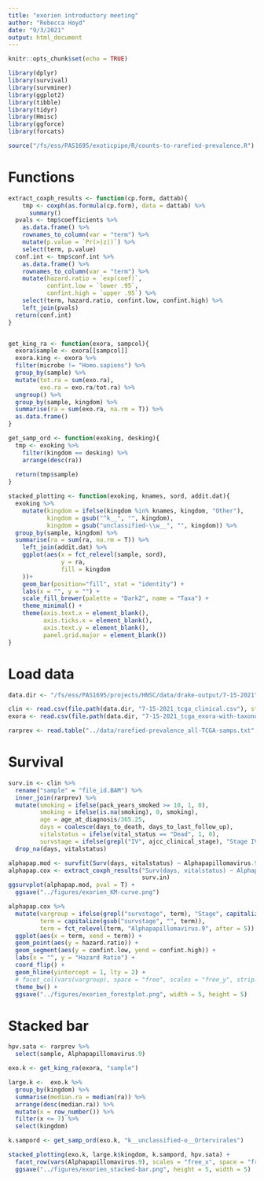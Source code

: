 ```yaml
---
title: "exorien introductory meeting"
author: "Rebecca Hoyd"
date: "9/3/2021"
output: html_document
---
```


```r
knitr::opts_chunk$set(echo = TRUE)

library(dplyr)
library(survival)
library(survminer)
library(ggplot2)
library(tibble)
library(tidyr)
library(Hmisc)
library(ggforce)
library(forcats)

source("/fs/ess/PAS1695/exoticpipe/R/counts-to-rarefied-prevalence.R")
```

# Functions

```r
extract_coxph_results <- function(cp.form, dattab){
    tmp <- coxph(as.formula(cp.form), data = dattab) %>%
      summary()
  pvals <- tmp$coefficients %>%
    as.data.frame() %>%
    rownames_to_column(var = "term") %>%
    mutate(p.value = `Pr(>|z|)`) %>%
    select(term, p.value)
  conf.int <- tmp$conf.int %>%
    as.data.frame() %>%
    rownames_to_column(var = "term") %>%
    mutate(hazard.ratio = `exp(coef)`,
           confint.low = `lower .95`,
           confint.high = `upper .95`) %>%
    select(term, hazard.ratio, confint.low, confint.high) %>%
    left_join(pvals) 
  return(conf.int)
}


get_king_ra <- function(exora, sampcol){
  exora$sample <- exora[[sampcol]]
  exora.king <- exora %>%
  filter(microbe != "Homo.sapiens") %>%
  group_by(sample) %>%
  mutate(tot.ra = sum(exo.ra),
         exo.ra = exo.ra/tot.ra) %>%
  ungroup() %>%
  group_by(sample, kingdom) %>%
  summarise(ra = sum(exo.ra, na.rm = T)) %>%
  as.data.frame()
}

get_samp_ord <- function(exoking, desking){
  tmp <- exoking %>%
    filter(kingdom == desking) %>%
    arrange(desc(ra))
  
  return(tmp$sample)
}

stacked_plotting <- function(exoking, knames, sord, addit.dat){
  exoking %>%
    mutate(kingdom = ifelse(kingdom %in% knames, kingdom, "Other"),
           kingdom = gsub("^k__", "", kingdom),
           kingdom = gsub("unclassified-\\w__", "", kingdom)) %>%
  group_by(sample, kingdom) %>%
  summarise(ra = sum(ra, na.rm = T)) %>%
    left_join(addit.dat) %>%
    ggplot(aes(x = fct_relevel(sample, sord),
               y = ra, 
               fill = kingdom
    ))+
    geom_bar(position="fill", stat = "identity") +
    labs(x = "", y = "") +
    scale_fill_brewer(palette = "Dark2", name = "Taxa") +
    theme_minimal() +
    theme(axis.text.x = element_blank(), 
          axis.ticks.x = element_blank(),
          axis.text.y = element_blank(),
          panel.grid.major = element_blank())
}
```

# Load data
```r
data.dir <- "/fs/ess/PAS1695/projects/HNSC/data/drake-output/7-15-2021"

clin <- read.csv(file.path(data.dir, "7-15-2021_tcga_clinical.csv"), stringsAsFactors = F)
exora <- read.csv(file.path(data.dir, "7-15-2021_tcga_exora-with-taxonomy.csv"), stringsAsFactors = F)

rarprev <- read.table("../data/rarefied-prevalence_all-TCGA-samps.txt", header = T, sep = ",")

```

# Survival

```r
surv.in <- clin %>%
  rename("sample" = "file_id.BAM") %>%
  inner_join(rarprev) %>%
  mutate(smoking = ifelse(pack_years_smoked >= 10, 1, 0),
         smoking = ifelse(is.na(smoking), 0, smoking),
         age = age_at_diagnosis/365.25,
         days = coalesce(days_to_death, days_to_last_follow_up),
         vitalstatus = ifelse(vital_status == "Dead", 1, 0),
         survstage = ifelse(grepl("IV", ajcc_clinical_stage), "Stage IV", ajcc_clinical_stage)) %>%
  drop_na(days, vitalstatus)
```

```r
alphapap.mod <- survfit(Surv(days, vitalstatus) ~ Alphapapillomavirus.9, data = surv.in)
alphapap.cox <- extract_coxph_results("Surv(days, vitalstatus) ~ Alphapapillomavirus.9 + smoking + age + survstage",
                                      surv.in)
ggsurvplot(alphapap.mod, pval = T) +
  ggsave("../figures/exorien_KM-curve.png")

alphapap.cox %>%
  mutate(vargroup = ifelse(grepl("survstage", term), "Stage", capitalize(term)),
         term = capitalize(gsub("survstage", "", term)),
         term = fct_relevel(term, "Alphapapillomavirus.9", after = 5)) %>%
  ggplot(aes(x = term, xend = term)) +
  geom_point(aes(y = hazard.ratio)) +
  geom_segment(aes(y = confint.low, yend = confint.high)) +
  labs(x = "", y = "Hazard Ratio") + 
  coord_flip() +
  geom_hline(yintercept = 1, lty = 2) +
  # facet_col(vars(vargroup), space = "free", scales = "free_y", strip.position = "left") +
  theme_bw() +
  ggsave("../figures/exorien_forestplot.png", width = 5, height = 5)
```

# Stacked bar

```r
hpv.sata <- rarprev %>%
  select(sample, Alphapapillomavirus.9)

exo.k <- get_king_ra(exora, "sample")

large.k <-  exo.k %>% 
  group_by(kingdom) %>%
  summarise(median.ra = median(ra)) %>%
  arrange(desc(median.ra)) %>%
  mutate(x = row_number()) %>%
  filter(x <= 7) %>%
  select(kingdom)

k.sampord <- get_samp_ord(exo.k, "k__unclassified-o__Ortervirales")
```

```r
stacked_plotting(exo.k, large.k$kingdom, k.sampord, hpv.sata) +
  facet_row(vars(Alphapapillomavirus.9), scales = "free_x", space = "free") +
  ggsave("../figures/exorien_stacked-bar.png", height = 5, width = 5)
```